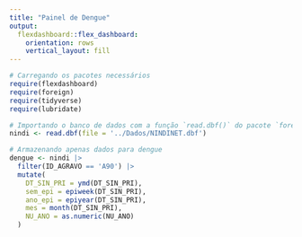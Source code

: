 ```yaml
---
title: "Painel de Dengue"
output: 
  flexdashboard::flex_dashboard:
    orientation: rows
    vertical_layout: fill
---
```


```r
# Carregando os pacotes necessários
require(flexdashboard)
require(foreign)
require(tidyverse)
require(lubridate)

# Importando o banco de dados com a função `read.dbf()` do pacote `foreign`
nindi <- read.dbf(file = '../Dados/NINDINET.dbf')

# Armazenando apenas dados para dengue
dengue <- nindi |>
  filter(ID_AGRAVO == 'A90') |>
  mutate(
    DT_SIN_PRI = ymd(DT_SIN_PRI),
    sem_epi = epiweek(DT_SIN_PRI),
    ano_epi = epiyear(DT_SIN_PRI),
    mes = month(DT_SIN_PRI),
    NU_ANO = as.numeric(NU_ANO)
  )

```

